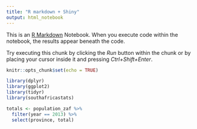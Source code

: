 ```yaml
---
title: "R markdown + Shiny"
output: html_notebook
--- 
```


This is an [R Markdown](http://rmarkdown.rstudio.com) Notebook. When you execute code within the notebook, the results appear beneath the code. 

Try executing this chunk by clicking the *Run* button within the chunk or by placing your cursor inside it and pressing *Ctrl+Shift+Enter*. 

```r
knitr::opts_chunk$set(echo = TRUE)
```


```r
library(dplyr)
library(ggplot2)
library(tidyr)
library(southafricastats)


```


```r

totals <- population_zaf %>%
  filter(year == 2013) %>%
  select(province, total)

```


